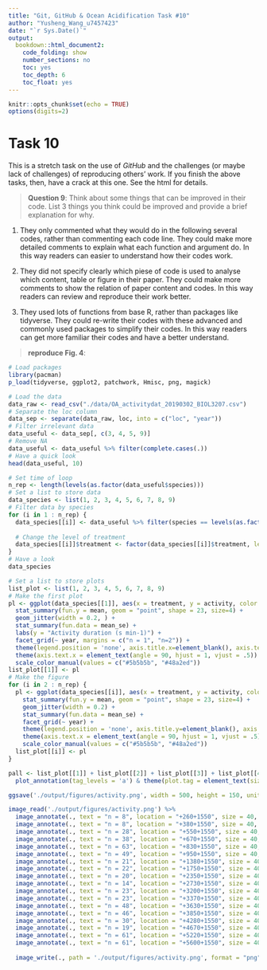 ```yaml
---
title: "Git, GitHub & Ocean Acidification Task #10"
author: "Yusheng_Wang_u7457423"
date: "`r Sys.Date()`"
output: 
  bookdown::html_document2:
    code_folding: show
    number_sections: no
    toc: yes
    toc_depth: 6
    toc_float: yes
---
```


```r
knitr::opts_chunk$set(echo = TRUE)
options(digits=2)
```

# **Task 10**

This is a stretch task on the use of *GitHub* and the challenges (or maybe lack of challenges) of reproducing others' work. If you finish the above tasks, then, have a crack at this one. See the html for details.

>**Question 9**: Think about some things that can be improved in their code. 
List 3 things you think could be improved and provide a brief explanation for why.

1) They only commented what they would do in the following several codes, rather than commenting each code line. They could make more detailed comments to explain what each function and argument do. In this way readers can easier to understand how their codes work.
 
2) They did not specify clearly which piese of code is used to analyse which content, table or figure in their paper. They could make more comments to show the relation of paper content and codes. In this way readers can review and reproduce their work better.
 
3) They used lots of functions from base R, rather than packages like tidyverse. They could re-write their codes with these advanced and commonly used packages to simplify their codes. In this way readers can get more familiar their codes and have a better understand.

>**reproduce Fig. 4**:

```r
# Load packages
library(pacman)
p_load(tidyverse, ggplot2, patchwork, Hmisc, png, magick)
```


```r
# Load the data
data_raw <- read_csv("./data/OA_activitydat_20190302_BIOL3207.csv")
# Separate the loc column
data_sep <- separate(data_raw, loc, into = c("loc", "year"))
# Filter irrelevant data
data_useful <- data_sep[, c(3, 4, 5, 9)]
# Remove NA
data_useful <- data_useful %>% filter(complete.cases(.))
# Have a quick look
head(data_useful, 10)
```

```r
# Set time of loop
n_rep <- length(levels(as.factor(data_useful$species)))
# Set a list to store data
data_species <- list(1, 2, 3, 4, 5, 6, 7, 8, 9)
# Filter data by species
for (i in 1 : n_rep) {
  data_species[[i]] <- data_useful %>% filter(species == levels(as.factor(data_useful$species))[i])
  
  # Change the level of treatment
  data_species[[i]]$treatment <- factor(data_species[[i]]$treatment, levels = rev(levels(as.factor((data_species[[i]]$treatment)))))
}
# Have a look
data_species
```


```r
# Set a list to store plots
list_plot <- list(1, 2, 3, 4, 5, 6, 7, 8, 9)
# Make the first plot
pl <- ggplot(data_species[[1]], aes(x = treatment, y = activity, color = treatment)) +
  stat_summary(fun.y = mean, geom = "point", shape = 23, size=4) +
  geom_jitter(width = 0.2, ) +
  stat_summary(fun.data = mean_se) +
  labs(y = "Activity duration (s min-1)") +
  facet_grid(~ year, margins = c("n = 1", "n=2")) +
  theme(legend.position = 'none', axis.title.x=element_blank(), axis.text.x=element_blank()) +
  theme(axis.text.x = element_text(angle = 90, hjust = 1, vjust = .5)) +
  scale_color_manual(values = c("#5b5b5b", "#48a2ed"))
list_plot[[1]] <- pl
# Make the figure
for (i in 2 : n_rep) {
  pl <- ggplot(data_species[[i]], aes(x = treatment, y = activity, color = treatment)) +
    stat_summary(fun.y = mean, geom = "point", shape = 23, size=4) +
    geom_jitter(width = 0.2) +
    stat_summary(fun.data = mean_se) +
    facet_grid(~ year) +
    theme(legend.position = 'none', axis.title.y=element_blank(), axis.text.y=element_blank(), axis.title.x=element_blank(), axis.text.x=element_blank()) +
    theme(axis.text.x = element_text(angle = 90, hjust = 1, vjust = .5)) +
    scale_color_manual(values = c("#5b5b5b", "#48a2ed"))
  list_plot[[i]] <- pl
}

pall <- list_plot[[1]] + list_plot[[2]] + list_plot[[3]] + list_plot[[4]] + list_plot[[5]] + list_plot[[6]] + plot_layout(nrow = 1) +
  plot_annotation(tag_levels = 'a') & theme(plot.tag = element_text(size = 30))

ggsave('./output/figures/activity.png', width = 500, height = 150, units = "mm")

image_read('./output/figures/activity.png') %>% 
  image_annotate(., text = "n = 8", location = "+260+1550", size = 40, color = "black") %>% 
  image_annotate(., text = "n = 8", location = "+380+1550", size = 40, color = "black") %>% 
  image_annotate(., text = "n = 28", location = "+550+1550", size = 40, color = "black") %>% 
  image_annotate(., text = "n = 38", location = "+670+1550", size = 40, color = "black") %>% 
  image_annotate(., text = "n = 63", location = "+830+1550", size = 40, color = "black") %>% 
  image_annotate(., text = "n = 49", location = "+950+1550", size = 40, color = "black") %>% 
  image_annotate(., text = "n = 21", location = "+1380+1550", size = 40, color = "black") %>% 
  image_annotate(., text = "n = 22", location = "+1750+1550", size = 40, color = "black") %>% 
  image_annotate(., text = "n = 20", location = "+2350+1550", size = 40, color = "black") %>% 
  image_annotate(., text = "n = 14", location = "+2730+1550", size = 40, color = "black") %>%
  image_annotate(., text = "n = 23", location = "+3200+1550", size = 40, color = "black") %>% 
  image_annotate(., text = "n = 23", location = "+3370+1550", size = 40, color = "black") %>% 
  image_annotate(., text = "n = 48", location = "+3630+1550", size = 40, color = "black") %>% 
  image_annotate(., text = "n = 46", location = "+3850+1550", size = 40, color = "black") %>% 
  image_annotate(., text = "n = 30", location = "+4280+1550", size = 40, color = "black") %>% 
  image_annotate(., text = "n = 19", location = "+4670+1550", size = 40, color = "black") %>% 
  image_annotate(., text = "n = 61", location = "+5220+1550", size = 40, color = "black") %>% 
  image_annotate(., text = "n = 61", location = "+5600+1550", size = 40, color = "black") %>% 
   
  image_write(., path = './output/figures/activity.png', format = "png")

```